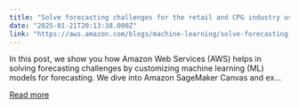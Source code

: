 ```yaml
---
title: "Solve forecasting challenges for the retail and CPG industry using Amazon SageMaker Canvas"
date: "2025-01-21T20:13:38.000Z"
link: "https://aws.amazon.com/blogs/machine-learning/solve-forecasting-challenges-for-the-retail-and-cpg-industry-using-amazon-sagemaker-canvas/"
---
```


In this post, we show you how Amazon Web Services (AWS) helps in solving forecasting challenges by customizing machine learning (ML) models for forecasting. We dive into Amazon SageMaker Canvas and ex...

[Read more](https://aws.amazon.com/blogs/machine-learning/solve-forecasting-challenges-for-the-retail-and-cpg-industry-using-amazon-sagemaker-canvas/)
